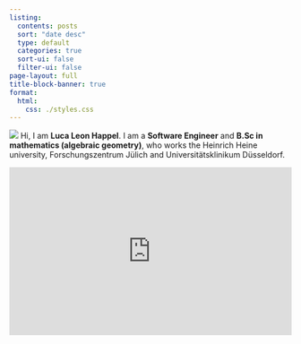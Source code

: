 ```yaml
---
listing:
  contents: posts
  sort: "date desc"
  type: default
  categories: true
  sort-ui: false
  filter-ui: false
page-layout: full
title-block-banner: true
format:
  html:
    css: ./styles.css
---
```


<!--
iframe to https://quoteme.github.io/top2manWebsiteBackground/ with full width
and 300px height
-->
<div id="gimmick">
<div id="aboutme">
  <p>
      <img src="https://avatars.githubusercontent.com/u/6796009?v=4" id="avatar" />
      Hi, I am <b>Luca Leon Happel</b>. I am a <b>Software Engineer</b> and
      <b>B.Sc in mathematics (algebraic geometry)</b>, who works the Heinrich Heine university, Forschungszentrum Jülich and Universitätsklinikum Düsseldorf.
  </p>
</div>
<iframe src="https://quoteme.github.io/top2manWebsiteBackground/?meanX=0&meanY=0&meanZ=300&varianceX=3000&varianceY=100&varianceZ=1000" width="100%" height="300px" style="border: none;"></iframe>
</div>